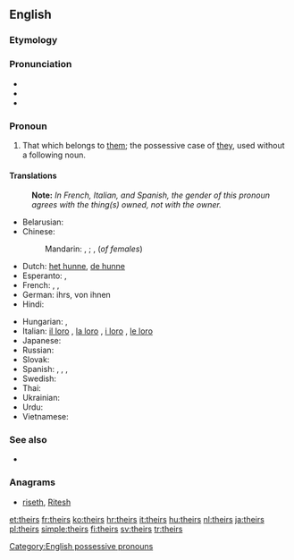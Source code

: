 ==English==

===Etymology===
{{suffix|their|s}}

===Pronunciation===
* {{audio|en-us-theirs.ogg|Audio (US)}}
* {{rhymes|ɛə(r)z}}
* {{homophones|there's}}

===Pronoun===
{{en-pron}}

# That which belongs to [[them]]; the possessive case of [[they]], used without a following noun.

====Translations====
{{trans-top|that which belongs to them}}
: '''Note:''' ''In French, Italian, and Spanish, the gender of this pronoun agrees with the thing(s) owned, not with the owner.''
* Belarusian: {{t|be|іх|tr=ix|sc=Cyrl}}
* Chinese:
*: Mandarin: {{t|zh|他們|alt=他們的|sc=Hani}},  {{t|zh|他们|tr=tāmen-de|alt=他们的|sc=Hani}};  {{t|zh|她們|alt=她們的|sc=Hani}},  {{t|zh|她们|tr=tāmen-de|alt=她们的|sc=Hani}} (''of females'')
* Dutch: [[het hunne]], [[de hunne]]
* Esperanto: {{t-|eo|la ilia|xs=Esperanto}}, {{t-|eo|la sia|xs=Esperanto}}
* French: {{t+|fr|le leur|f|s}}, {{t+|fr|la leur|f|s}}, {{t+|fr|les leurs|p}}
* German: ihrs, von ihnen
* Hindi: {{t|hi|उनका|tr=unkā|sc=Deva}}
{{trans-mid}}
* Hungarian: {{t+|hu|övék}},  {{t|hu|övéik}}
* Italian: [[il loro]] {{m|s}}, [[la loro]] {{f|s}}, [[i loro]] {{m|p}}, [[le loro]] {{f|p}}
* Japanese: {{t|ja|彼ら|tr=かれらの, karera-no|alt=彼らの|sc=Jpan}}
* Russian: {{t|ru|их|tr=ix|sc=Cyrl}}
* Slovak: {{t-|sk|ich}}
* Spanish: {{t-|es|suyo|m|s}}, {{t-|es|suya|f|s}}, {{t-|es|suyos|m|p}}, {{t-|es|suyas|f|p}}
* Swedish: {{t+|sv|deras}}
* Thai: {{t|th|ของเขา|tr=kŏng kăo|sc=Thai}}
* Ukrainian: {{t|uk|їх|tr=jix|sc=Cyrl}}
* Urdu: {{t|ur|ان کا|tr=un kā|sc=ur-Arab}}
* Vietnamese: {{t|vi|của họ}}
{{trans-bottom}}

===See also===
*{{pedia|They}}

===Anagrams===
* {{alphagram|ehirst}} [[riseth#English|riseth]], [[Ritesh#English|Ritesh]]

[[Category:English possessive pronouns]]
[[et:theirs]]
[[fr:theirs]]
[[ko:theirs]]
[[hr:theirs]]
[[it:theirs]]
[[hu:theirs]]
[[nl:theirs]]
[[ja:theirs]]
[[pl:theirs]]
[[simple:theirs]]
[[fi:theirs]]
[[sv:theirs]]
[[tr:theirs]]